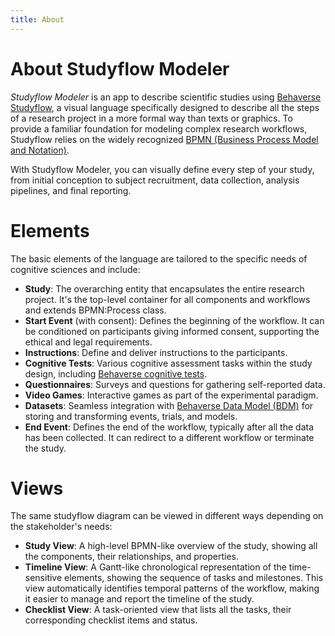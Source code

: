 ```yaml
---
title: About
---
```


<h1 className="m-8 mx-auto text-4xl font-extrabold text-red-800">About Studyflow Modeler</h1>

*Studyflow Modeler* is an app to describe scientific studies using [Behaverse Studyflow](https://behaverse.org/data-model/spec/general/studyflows), a visual language specifically designed to describe all the steps of a research project in a more formal way than texts or graphics. To provide a familiar foundation for modeling complex research workflows, Studyflow relies on the widely recognized [BPMN (Business Process Model and Notation)](https://www.bpmn.org/).

With Studyflow Modeler, you can visually define every step of your study, from initial conception to subject recruitment, data collection, analysis pipelines, and final reporting.

# Elements

The basic elements of the language are tailored to the specific needs of cognitive sciences and include:

- **Study**: The overarching entity that encapsulates the entire research project. It's the top-level container for all components and workflows and extends BPMN:Process class.
- **Start Event** (with consent): Defines the beginning of the workflow. It can be conditioned on participants giving informed consent, supporting the ethical and legal requirements.
- **Instructions**: Define and deliver instructions to the participants.
- **Cognitive Tests**: Various cognitive assessment tasks within the study design, including [Behaverse cognitive tests](https://behaverse.org/projects/cognitive-tests.html).
- **Questionnaires**: Surveys and questions for gathering self-reported data.
- **Video Games**: Interactive games as part of the experimental paradigm.
- **Datasets**: Seamless integration with [Behaverse Data Model (BDM)](https://behaverse.org/data-model) for storing and transforming events, trials, and models.
- **End Event**: Defines the end of the workflow, typically after all the data has been collected. It can redirect to a different workflow or terminate the study.



# Views

The same studyflow diagram can be viewed in different ways depending on the stakeholder's needs:

- **Study View**: A high-level BPMN-like overview of the study, showing all the components, their relationships, and properties.
- **Timeline View**: A Gantt-like chronological representation of the time-sensitive elements, showing the sequence of tasks and milestones. This view automatically identifies temporal patterns of the workflow, making it easier to manage and report the timeline of the study.
- **Checklist View**: A task-oriented view that lists all the tasks, their corresponding checklist items and status.
